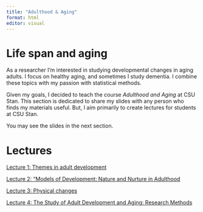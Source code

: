 ```yaml
---
title: "Adulthood & Aging"
format: html
editor: visual
---
```


# Life span and aging

As a researcher I'm interested in studying developmental changes in aging adults. I focus on healthy aging, and sometimes I study dementia. I combine these topics with my passion with statistical methods.

Given my goals, I decided to teach the course *Adulthood and Aging* at CSU Stan. This section is dedicated to share my slides with any person who finds my materials useful. But, I aim primarily to create lectures for students at CSU Stan.

You may see the slides in the next section.

# Lectures

[Lecture 1: Themes in adult development](Lecture1aging/lecture1.qmd#AgingLecture1){target="_blank"}

[Lecture 2: "Models of Development: Nature and Nurture in Adulthood](Lecture2aging/lecture2.qmd#AgingLecture2){target="_blank"}

[Lecture 3: Physical changes](Lecture3aging/lecture3.qmd#AgingLecture3){target="_blank"}

[Lecture 4: The Study of Adult Development and Aging: Research Methods](Lecture4aging/lecture4.qmd#AgingLecture4){target="_blank"}
